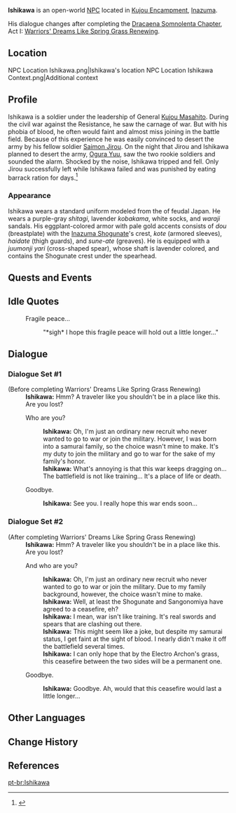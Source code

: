{{Character Infobox
|type             = Open-World NPC
|image            = NPC Ishikawa.png
|realname         = 
|region           = Inazuma
|location         = Inazuma
|affiliation      = Tenryou Commission
|title            = Shogunate Samurai
|voiceEN          = 
|voiceCN          = 
|voiceJP          = 
}}
'''Ishikawa''' {{Lang|ja=石川}} is an open-world [[NPC]] located in [[Kujou Encampment]], [[Inazuma]].

His dialogue changes after completing the [[Dracaena Somnolenta Chapter]], Act I: [[Warriors' Dreams Like Spring Grass Renewing]].

==Location==
<gallery>
NPC Location Ishikawa.png|Ishikawa's location
NPC Location Ishikawa Context.png|Additional context
</gallery>

==Profile==
<!-- detailed story/lore information goes here -->
Ishikawa is a soldier under the leadership of General [[Kujou Masahito]]. During the civil war against the Resistance, he saw the carnage of war. But with his phobia of blood, he often would faint and almost miss joining in the battle field. Because of this experience he was easily convinced to desert the army by his fellow soldier [[Saimon Jirou]]. On the night that Jirou and Ishikawa planned to desert the army, [[Ogura Yuu]], saw the two rookie soldiers and sounded the alarm. Shocked by the noise, Ishikawa tripped and fell. Only Jirou successfully left while Ishikawa failed and was punished by eating barrack ration for days.<ref>{{Ref/HEO|Searching for Saimon Jirou}}</ref>

===Appearance===
Ishikawa wears a standard uniform modeled from the {{Lang|''ashigaru''|ja=足軽}} of feudal Japan. He wears a purple-gray ''shitagi'', lavender ''kobakama'', white socks, and ''waraji'' sandals. His eggplant-colored armor with pale gold accents consists of ''dou'' (breastplate) with the [[Inazuma Shogunate]]'s crest, ''kote'' (armored sleeves), ''haidate'' (thigh guards), and ''sune-ate'' (greaves). He is equipped with a ''juumonji yari'' (cross-shaped spear), whose shaft is lavender colored, and contains the Shogunate crest under the spearhead.

==Quests and Events==
{{Quests and Events}}

==Idle Quotes==
{{Dialogue Start}}
: {{DIcon|Idle}} Fragile peace...
:: {{A|VO Ishikawa 01.ogg}} "*sigh* I hope this fragile peace will hold out a little longer..."
{{Dialogue End}}

==Dialogue==
===Dialogue Set #1===
{{Dialogue Start}}
;(Before completing Warriors' Dreams Like Spring Grass Renewing)
:'''Ishikawa:''' Hmm? A traveler like you shouldn't be in a place like this. Are you lost?
:{{DIcon}} Who are you?
::'''Ishikawa:''' Oh, I'm just an ordinary new recruit who never wanted to go to war or join the military. However, I was born into a samurai family, so the choice wasn't mine to make. It's my duty to join the military and go to war for the sake of my family's honor.
::'''Ishikawa:''' What's annoying is that this war keeps dragging on... The battlefield is not like training... It's a place of life or death.
:{{DIcon}} Goodbye.
::'''Ishikawa:''' See you. I really hope this war ends soon...
{{Dialogue End}}

===Dialogue Set #2===
{{Dialogue Start}}
;(After completing Warriors' Dreams Like Spring Grass Renewing)
:'''Ishikawa:''' Hmm? A traveler like you shouldn't be in a place like this. Are you lost?
:{{DIcon}} And who are you?
::'''Ishikawa:''' Oh, I'm just an ordinary new recruit who never wanted to go to war or join the military. Due to my family background, however, the choice wasn't mine to make.
::'''Ishikawa:''' Well, at least the Shogunate and Sangonomiya have agreed to a ceasefire, eh?
::'''Ishikawa:''' I mean, war isn't like training. It's real swords and spears that are clashing out there.
::'''Ishikawa:''' This might seem like a joke, but despite my samurai status, I get faint at the sight of blood. I nearly didn't make it off the battlefield several times.
::'''Ishikawa:''' I can only hope that by the Electro Archon's grass, this ceasefire between the two sides will be a permanent one.
:{{DIcon}} Goodbye.
::'''Ishikawa:''' Goodbye. Ah, would that this ceasefire would last a little longer...
{{Dialogue End}}

==Other Languages==
{{Other Languages
|default_hidden = 1
|en      = Ishikawa
|zhs     = 石川
|zhs_rm  = Shíchuān
|zht     = 石川
|zht_rm  = Shíchuān
|ja      = 石川
|ja_rm   = Ishikawa
|ko      = 이시카와
|es      = Ishikawa
|fr      = Ishikawa
|ru      = Исикава
|th      = Ishikawa
|vi      = Ishikawa
|de      = Ishikawa
|id      = Ishikawa
|pt      = Ishikawa
|tr      = Ishikawa
|it      = Ishikawa
}}

==Change History==
{{Change History|2.0}}

==References==
{{Reflist}}

[[pt-br:Ishikawa]]